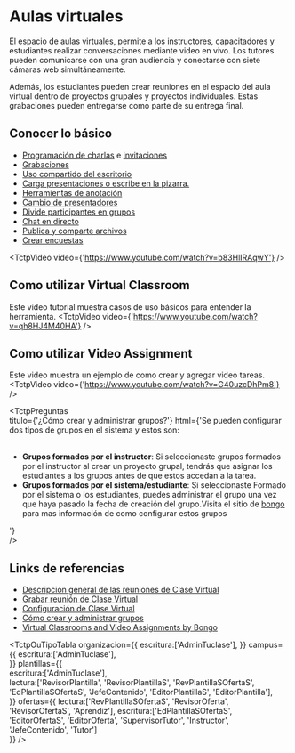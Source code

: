 
# Aulas virtuales

El espacio de aulas virtuales, permite a los instructores, capacitadores y estudiantes realizar conversaciones mediante video en vivo. Los tutores pueden comunicarse con una gran audiencia y conectarse con siete cámaras web simultáneamente.

Además, los estudiantes pueden crear reuniones en el espacio del aula virtual dentro de proyectos grupales y proyectos individuales. Estas grabaciones pueden entregarse como parte de su entrega final.

## Conocer lo básico

* <a href="https://bongolearn.zendesk.com/hc/en-us/articles/360005154054" target="_blank">Programación de charlas</a> e <a href="https://bongolearn.zendesk.com/hc/en-us/articles/360004048233" target="_blank">invitaciones</a>
* <a href="https://bongolearn.zendesk.com/hc/en-us/articles/360001876013" target="_blank">Grabaciones</a>
* <a href="https://bongolearn.zendesk.com/hc/en-us/articles/360002268054" target="_blank">Uso compartido del escritorio</a>
* <a href="https://bongolearn.zendesk.com/hc/en-us/articles/360001249553" target="_blank">Carga presentaciones o escribe en la pizarra.</a>
* <a href="https://bongolearn.zendesk.com/hc/en-us/articles/360000036733" target="_blank">Herramientas de anotación</a>
* <a href="https://bongolearn.zendesk.com/hc/en-us/articles/360002110533" target="_blank">Cambio de presentadores</a>
* <a href="https://bongolearn.zendesk.com/hc/en-us/articles/360001349513" target="_blank">Divide participantes en grupos</a>
* <a href="https://bongolearn.zendesk.com/hc/en-us/articles/360001298313" target="_blank">Chat en directo</a>
* <a href="https://bongolearn.zendesk.com/hc/en-us/articles/360001298313#uploadfile" target="_blank">Publica y comparte archivos</a>
* <a href="https://bongolearn.zendesk.com/hc/en-us/articles/360001243893" target="_blank">Crear encuestas</a>

<TctpVideo video={'https://www.youtube.com/watch?v=b83HlIRAqwY'} />

## Como utilizar Virtual Classroom
Este video tutorial muestra casos de uso básicos para entender la herramienta.
<TctpVideo video={'https://www.youtube.com/watch?v=qh8HJ4M40HA'} />

## Como utilizar Video Assignment
Este video muestra un ejemplo de como crear y agregar video tareas.
<TctpVideo video={'https://www.youtube.com/watch?v=G40uzcDhPm8'} />
 

<TctpPreguntas    
    titulo={'¿Cómo crear y administrar grupos?'}
    html={'Se pueden configurar dos tipos de grupos en el sistema y estos son:<br/><br/><ul><li><b>Grupos formados por el instructor</b>: Si seleccionaste grupos formados por el instructor al crear un proyecto grupal, tendrás que asignar los estudiantes a los grupos antes de que estos accedan a la tarea.<br/></li><li><b>Grupos formados por el sistema/estudiante</b>: Si seleccionaste Formado por el sistema o los estudiantes, puedes administrar el grupo una vez que haya pasado la fecha de creación del grupo.Visita el sitio de <a href="https://bongolearn.zendesk.com/hc/es/articles/360010811014-C%C3%B3mo-crear-y-administrar-grupos" target="_blank">bongo</a> para mas información de como configurar estos grupos</li></ul>'}    
/>

## Links de referencias

* <a href="https://bongolearn.zendesk.com/hc/es/articles/360001183374-Descripci%C3%B3n-general-de-las-reuniones-de-Clase-Virtual" target="_blank">Descripción general de las reuniones de Clase Virtual</a>
* <a href="https://bongolearn.zendesk.com/hc/es/articles/360001876013-Grabar-reuni%C3%B3n-de-Clase-Virtual" target="_blank">Grabar reunión de Clase Virtual</a>
* <a href="https://bongolearn.zendesk.com/hc/es/articles/360001780953-Configuraci%C3%B3n-de-Clase-Virtual" target="_blank">Configuración de Clase Virtual</a>
* <a href="https://bongolearn.zendesk.com/hc/es/articles/360010811014-C%C3%B3mo-crear-y-administrar-grupos" target="_blank">Cómo crear y administrar grupos</a>
* <a href="https://documentation.brightspace.com/es-mx/integrations/youseeu/admin/about_youseeu_integration_1.htm?tocpath=Instructores%7CIntegraciones%7CVirtual%20Classrooms%20and%20Video%20Assignments%20by%20Bongo%7C_____0" target="_blank">Virtual Classrooms and Video Assignments by Bongo</a>

<TctpOuTipoTabla 
    organizacion={{
        escritura:['AdminTuclase'],
    }} 
    campus={{
        escritura:['AdminTuclase'],         
    }} 
    plantillas={{  
        escritura:['AdminTuclase'],      
        lectura:['RevisorPlantilla', 'RevisorPlantillaS', 'RevPlantillaSOfertaS', 'EdPlantillaSOfertaS', 'JefeContenido', 'EditorPlantillaS', 'EditorPlantilla'],         
    }} 
    ofertas={{
        lectura:['RevPlantillaSOfertaS', 'RevisorOferta', 'RevisorOfertaS', 'Aprendiz'], 
        escritura:['EdPlantillaSOfertaS', 'EditorOfertaS', 'EditorOferta', 'SupervisorTutor', 'Instructor', 'JefeContenido', 'Tutor']        
    }} 
/>